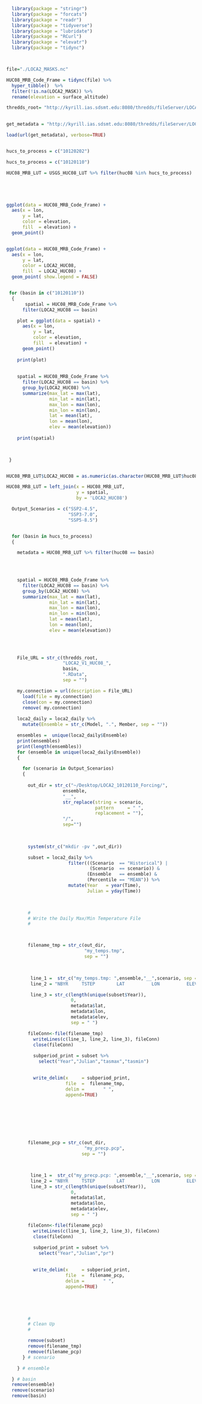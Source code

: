 ```r


  library(package = "stringr")
  library(package = "forcats")
  library(package = "readr")
  library(package = "tidyverse")
  library(package = "lubridate")
  library(package = "RCurl")
  library(package = "elevatr")
  library(package = "tidync")



file="./LOCA2_MASKS.nc"

HUC08_MRB_Code_Frame = tidync(file) %>%
  hyper_tibble()  %>%
  filter(!is.na(LOCA2_MASK)) %>%
  rename(elevation = surface_altitude)


```

```r

thredds_root= "http://kyrill.ias.sdsmt.edu:8080/thredds/fileServer/LOCA2/Specific_Regional_Aggregate_Sets/USGS_HUC08_Basins/R_Daily_Files/"

                
get_metadata = "http://kyrill.ias.sdsmt.edu:8080/thredds/fileServer/LOCA2/Specific_Regional_Aggregate_Sets/USGS_HUC08_Basins/USGS_HUC08_LUT.RData"

load(url(get_metadata), verbose=TRUE)


hucs_to_process = c("10120202")

hucs_to_process = c("10120110")

HUC08_MRB_LUT = USGS_HUC08_LUT %>% filter(huc08 %in% hucs_to_process)





```

```r



```

```r
ggplot(data = HUC08_MRB_Code_Frame) +
  aes(x = lon,
      y = lat,
      color = elevation,
      fill  = elevation) + 
  geom_point()


ggplot(data = HUC08_MRB_Code_Frame) +
  aes(x = lon,
      y = lat,
      color = LOCA2_HUC08,
      fill  = LOCA2_HUC08) + 
  geom_point( show.legend = FALSE)


 for (basin in c("10120110"))
  {   
       spatial = HUC08_MRB_Code_Frame %>% 
      filter(LOCA2_HUC08 == basin) 

    plot = ggplot(data = spatial) +
      aes(x = lon,
          y = lat,
          color = elevation,
          fill  = elevation) + 
      geom_point()
    
    print(plot)
    
       
    spatial = HUC08_MRB_Code_Frame %>% 
      filter(LOCA2_HUC08 == basin) %>%
      group_by(LOCA2_HUC08) %>% 
      summarize(max_lat = max(lat),
                min_lat = min(lat),
                max_lon = max(lon),
                min_lon = min(lon),
                lat = mean(lat),
                lon = mean(lon),
                elev = mean(elevation))
    
    print(spatial)
      


 }


HUC08_MRB_LUT$LOCA2_HUC08 = as.numeric(as.character(HUC08_MRB_LUT$huc08))

HUC08_MRB_LUT = left_join(x = HUC08_MRB_LUT, 
                          y = spatial, 
                          by = 'LOCA2_HUC08')


```



```r


  Output_Scenarios = c("SSP2-4.5",
                       "SSP3-7.0",
                       "SSP5-8.5")


  for (basin in hucs_to_process)
  {

    metadata = HUC08_MRB_LUT %>% filter(huc08 == basin)
    


    
    spatial = HUC08_MRB_Code_Frame %>% 
      filter(LOCA2_HUC08 == basin) %>%
      group_by(LOCA2_HUC08) %>% 
      summarize(max_lat = max(lat),
                min_lat = min(lat),
                max_lon = max(lon),
                min_lon = min(lon),
                lat = mean(lat),
                lon = mean(lon),
                elev = mean(elevation))
    
    


    File_URL = str_c(thredds_root,
                     "LOCA2_V1_HUC08_",
                     basin,
                     ".RData",
                     sep = "")

    my.connection = url(description = File_URL)
      load(file = my.connection)
      close(con = my.connection)
      remove( my.connection)
      
    loca2_daily = loca2_daily %>%
      mutate(Ensemble = str_c(Model, ".", Member, sep = ""))

    ensembles =  unique(loca2_daily$Ensemble)
    print(ensembles)
    print(length(ensembles))
    for (ensemble in unique(loca2_daily$Ensemble))
    {

      for (scenario in Output_Scenarios)
      {
        
        out_dir = str_c("~/Desktop/LOCA2_10120110_Forcing/",
                     ensemble,
                     "__",
                     str_replace(string = scenario,
                                 pattern     = " ",
                                 replacement = ""),
                     "/",
                     sep="")
        

                     
        system(str_c("mkdir -pv ",out_dir))

        subset = loca2_daily %>%
                       filter(((Scenario  == "Historical") |
                               (Scenario  == scenario)) &
                              (Ensemble   == ensemble) &
                              (Percentile == "MEAN")) %>%
                       mutate(Year   = year(Time),
                              Julian = yday(Time))
        


        #
        # Write the Daily Max/Min Temperature File
        #



        filename_tmp = str_c(out_dir,
                             "my_temps.tmp",
                             sep = "")
        


         line_1 =  str_c("my_temps.tmp: ",ensemble,"__",scenario, sep = "") 
         line_2 = "NBYR     TSTEP        LAT          LON          ELEV"

         line_3 = str_c(length(unique(subset$Year)),
                        0,
                        metadata$lat,
                        metadata$lon,
                        metadata$elev,
                        sep = " ")       

        fileConn<-file(filename_tmp)
          writeLines(c(line_1, line_2, line_3), fileConn)
          close(fileConn)
          
          subperiod_print = subset %>%
            select("Year","Julian","tasmax","tasmin")

          
          write_delim(x     = subperiod_print, 
                      file  =  filename_tmp, 
                      delim =       " ",
                      append=TRUE) 
     







        filename_pcp = str_c(out_dir,
                             "my_precp.pcp",
                            sep = "")



         line_1 =  str_c("my_precp.pcp: ",ensemble,"__",scenario, sep = "") 
         line_2 = "NBYR     TSTEP        LAT          LON          ELEV"
         line_3 = str_c(length(unique(subset$Year)),
                        0,
                        metadata$lat,
                        metadata$lon,
                        metadata$elev,
                        sep = " ")

        fileConn<-file(filename_pcp)
          writeLines(c(line_1, line_2, line_3), fileConn)
          close(fileConn)
          
          subperiod_print = subset %>%
            select("Year","Julian","pr")

          
          write_delim(x     = subperiod_print, 
                      file  =  filename_pcp, 
                      delim =       " ",
                      append=TRUE) 





        #
        # Clean Up
        #

        remove(subset)
        remove(filename_tmp)
        remove(filename_pcp)
      } # scenario

    } # ensemble

  } # basin
  remove(ensemble)
  remove(scenario)
  remove(basin)



```

